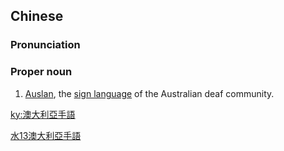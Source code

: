 {{also|澳大利亚手语}}
==Chinese==
{{zh-forms|s=澳大利亚手语|type=42}}

===Pronunciation===
{{zh-pron
|m=Aòdàlì亞 shǒuyǔ
|c=ou3 daai6 lei6 aa3 sau2 jyu5
|cat=pn
}}

===Proper noun===
{{zh-proper noun}}

# [[Auslan]], the [[sign language]] of the Australian deaf community.

[[Category:zh:Languages|水13澳大利亞手語]]

[[ky:澳大利亞手語]]